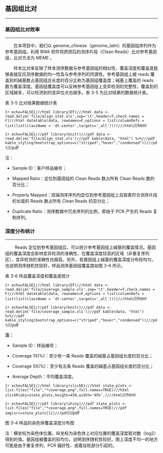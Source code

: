 ## 基因组比对

***

### 基因组比对效率

***

&emsp;&emsp;在本项目中，我们以 genome_chinese（genome_latin）的基因组序列作为参考基因组。利用 BWA 软件将质控后的测序片段（Clean Reads）比对参考基因组，比对方法为 MEME 。

&emsp;&emsp;样本比对率反映了样本测序数据与参考基因组的相似性，覆盖深度和覆盖度能够直接反应测序数据的均一性及与参考序列的同源性。参考基因组上被 reads 覆盖到的碱基数占基因组总长度的百分比称为基因组覆盖度；碱基上覆盖的 reads 数为覆盖深度。基因组覆盖度可以反映参考基因组上变异检测的完整性，覆盖到的区域越多，可以检测到的变异位点也越多。表 3-5 为比对结果的数据统计表。

<p class="mark">表 3-5 比对结果数据统计表</p>

```{r echo=FALSE}///html
library(DT)///html
data <- read.delim('file/align_stat.xls',sep='\t',header=T,check.names = F)///html
datatable(data, rownames=F,options = list(columnDefs = list(list(className = 'dt-center',targets='_all'))))///html
```///html

```{r echo=FALSE}///pdf
library(knitr)///pdf
data <- read.delim('file/align_stat.xls')///pdf
kable(data, "html") %>%///pdf
kable_styling(bootstrap_options=c("striped","hover","condensed"))///pdf
```///pdf

<p class="mark1">注：</p>

- <p class="mark1">Sample ID：客户样品编号；</p>

- <p class="mark1">Mapped Ratio：定位到基因组的 Clean Reads 数占所有 Clean Reads 数的百分比；</p>

- <p class="mark1">Properly Mapped：双端测序序列均定位到参考基因组上且距离符合测序片段的长度的 Reads 数占所有 Clean Reads 的百分比；</p>

- <p class="mark1">Duplicate Ratio：测序数据中冗余序列的比例，即由于 PCR 产生的 Reads 复制序列。</p>


### 深度分布统计

***

&emsp;&emsp; Reads 定位到参考基因组后，可以统计参考基因组上碱基的覆盖情况。基因组的覆盖深度会影响变异检测的准确性，在覆盖深度较高的区域（非重复序列区），变异检测的准确性也越高。另外，若基因组上碱基的覆盖深度分布较均匀，也说明测序随机性较好。样品测序基因组覆盖度如图 3-6 所示。

<p class="mark">表 3-6 样品覆盖深度和覆盖度统计</p>

```{r echo=FALSE}///html
library(DT)///html
data <- read.delim('file/coverage_sample.xls',sep='\t',header=T,check.names = F)///html
datatable(data, rownames=F,options = list(columnDefs = list(list(className = 'dt-center',targets='_all'))))///html
```///html

```{r echo=FALSE}///pdf
library(knitr)///pdf
data <- read.delim('file/coverage_sample.xls')///pdf
kable(data, "html") %>%///pdf
kable_styling(bootstrap_options=c("striped","hover","condensed"))///pdf
```///pdf

<p class="mark1">**注：**</p>

- <p class="mark1">Sample ID：样品编号；</p>

- <p class="mark1">Coverage 1X(%)：至少有一条 Reads 覆盖的碱基占基因组长度的百分比；</p>

- <p class="mark1">Coverage 5X(%)：至少有五条 Reads 覆盖的碱基占基因组长度的百分比；</p>

- <p class="mark1">Average Depth：平均覆盖深度。</p>


```{r echo=FALSE}///html
library(slickR)///html
state_plots <- list.files("file","*coverage.png",full.names=TRUE)///html
slickR(obj=state_plots,height=450,width='95%',)///html
```///html

```{r echo=FALSE}///pdf
library(shiny)///pdf
state_plots <- list.files("file","*coverage.png",full.names=TRUE)///pdf
img(src=state_plots[1])///pdf
```///pdf

<p class="mark">图 3-4 样品的染色体覆盖深度分布图</p>

<p class='mark1'>注：横坐标为染色体位置，纵坐标为染色体上对应位置的覆盖深度取对数（log2）得到的值。基因组被覆盖的较均匀，说明测序随机性较好。图上深度不均一的地方可能是由于重复序列、PCR 偏好性、或着丝粒部分引起的。</p>


